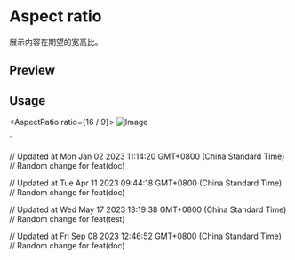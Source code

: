 

<Meta of={AspectRatioStories} />

<RadixPrimitiveDocsButton name='aspect-ratio' />

# Aspect ratio

展示内容在期望的宽高比。

## Preview

<Canvas of={AspectRatioStories.Default} />

<Controls />

## Usage



  <AspectRatio ratio={16 / 9}>
    <Image src="..." alt="Image" className="rounded-md object-cover" />
  </AspectRatio>
</div>`

<Source code={importCode} language='ts' dark />
<Source code={exampleCode} language='tsx' dark />

// Updated at Mon Jan 02 2023 11:14:20 GMT+0800 (China Standard Time)
// Random change for feat(doc)

// Updated at Tue Apr 11 2023 09:44:18 GMT+0800 (China Standard Time)
// Random change for feat(doc)

// Updated at Wed May 17 2023 13:19:38 GMT+0800 (China Standard Time)
// Random change for feat(test)

// Updated at Fri Sep 08 2023 12:46:52 GMT+0800 (China Standard Time)
// Random change for feat(doc)
